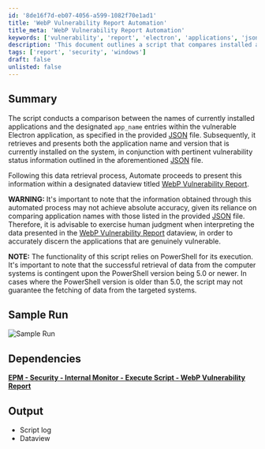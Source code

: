 ```yaml
---
id: '8de16f7d-eb07-4056-a599-1082f70e1ad1'
title: 'WebP Vulnerability Report Automation'
title_meta: 'WebP Vulnerability Report Automation'
keywords: ['vulnerability', 'report', 'electron', 'applications', 'json', 'data', 'monitor']
description: 'This document outlines a script that compares installed applications against a JSON file containing known vulnerabilities in Electron applications. It retrieves the application name and version, along with vulnerability status, and presents this information in a dataview titled WebP Vulnerability Report. The accuracy of the data may vary, and human judgment is advised for interpretation.'
tags: ['report', 'security', 'windows']
draft: false
unlisted: false
---
```

## Summary

The script conducts a comparison between the names of currently installed applications and the designated `app_name` entries within the vulnerable Electron application, as specified in the provided [JSON](https://raw.githubusercontent.com/mttaggart/electron-app-tracker/main/electron_apps.json) file. Subsequently, it retrieves and presents both the application name and version that is currently installed on the system, in conjunction with pertinent vulnerability status information outlined in the aforementioned [JSON](https://raw.githubusercontent.com/mttaggart/electron-app-tracker/main/electron_apps.json) file.

Following this data retrieval process, Automate proceeds to present this information within a designated dataview titled [WebP Vulnerability Report](https://proval.itglue.com/DOC-5078775-14166221).

**WARNING:** It's important to note that the information obtained through this automated process may not achieve absolute accuracy, given its reliance on comparing application names with those listed in the provided [JSON](https://raw.githubusercontent.com/mttaggart/electron-app-tracker/main/electron_apps.json) file. Therefore, it is advisable to exercise human judgment when interpreting the data presented in the [WebP Vulnerability Report](https://proval.itglue.com/DOC-5078775-14166221) dataview, in order to accurately discern the applications that are genuinely vulnerable.

**NOTE:** The functionality of this script relies on PowerShell for its execution. It's important to note that the successful retrieval of data from the computer systems is contingent upon the PowerShell version being 5.0 or newer. In cases where the PowerShell version is older than 5.0, the script may not guarantee the fetching of data from the targeted systems.

## Sample Run

![Sample Run](../../../static/img/WebP-Vulnerability-Report/image_1.png)

## Dependencies

[**EPM - Security - Internal Monitor - Execute Script - WebP Vulnerability Report**](https://proval.itglue.com/DOC-5078775-14166231)

## Output

- Script log
- Dataview











